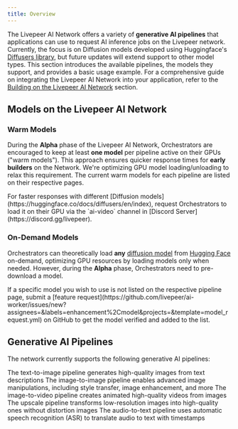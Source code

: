 ```yaml
---
title: Overview
---
```


The Livepeer AI Network offers a variety of **generative AI pipelines** that applications
can use to request AI inference jobs on the Livepeer network. Currently, the
focus is on Diffusion models developed using Huggingface's
[Diffusers library](https://huggingface.co/docs/diffusers/en/index), but future
updates will extend support to other model types. This section introduces the
available pipelines, the models they support, and provides a basic usage
example. For a comprehensive guide on integrating the Livepeer AI Network into your
application, refer to the [Building on the Livepeer AI Network](/ai/builders/get-started)
section.

## Models on the Livepeer AI Network

### Warm Models

During the **Alpha** phase of the Livepeer AI Network, Orchestrators are encouraged to
keep at least **one model** per pipeline active on their GPUs ("warm models").
This approach ensures quicker response times for **early builders** on the
Network. We're optimizing GPU model loading/unloading to relax this requirement.
The current warm models for each pipeline are listed on their respective pages.

<Tip>
  For faster responses with different [Diffusion
  models](https://huggingface.co/docs/diffusers/en/index), request Orchestrators
  to load it on their GPU via the `ai-video` channel in [Discord
  Server](https://discord.gg/livepeer).
</Tip>

### On-Demand Models

Orchestrators can theoretically load **any**
[diffusion model](https://huggingface.co/docs/diffusers/en/index) from
[Hugging Face](https://huggingface.co/models) on-demand, optimizing GPU
resources by loading models only when needed. However, during the **Alpha**
phase, Orchestrators need to pre-download a model.

<Note>
  If a specific model you wish to use is not listed on the respective pipeline
  page, submit a [feature
  request](https://github.com/livepeer/ai-worker/issues/new?assignees=&labels=enhancement%2Cmodel&projects=&template=model_request.yml)
  on GitHub to get the model verified and added to the list.
</Note>

## Generative AI Pipelines

The network currently supports the following generative AI pipelines:

<CardGroup cols={2}>
  <Card title="Text-to-Image" icon="image" href="/ai/pipelines/text-to-image">
    The text-to-image pipeline generates high-quality images from text
    descriptions
  </Card>
  <Card title="Image-to-Image" icon="image" href="/ai/pipelines/image-to-image">
    The image-to-image pipeline enables advanced image manipulations, including
    style transfer, image enhancement, and more
  </Card>
  <Card title="Image-to-Video" icon="video" href="/ai/pipelines/image-to-video">
    The image-to-video pipeline creates animated high-quality videos from images
  </Card>
  <Card title="Upscale" icon="image" href="/ai/pipelines/upscale">
    The upscale pipeline transforms low-resolution images into high-quality ones without distortion
    images
  </Card>
  <Card title="Audio-to-Text" icon="message-dots" href="/ai/pipelines/audio-to-text">
    The audio-to-text pipeline uses automatic speech recognition (ASR) to translate audio to text with timestamps
  </Card>
</CardGroup>
